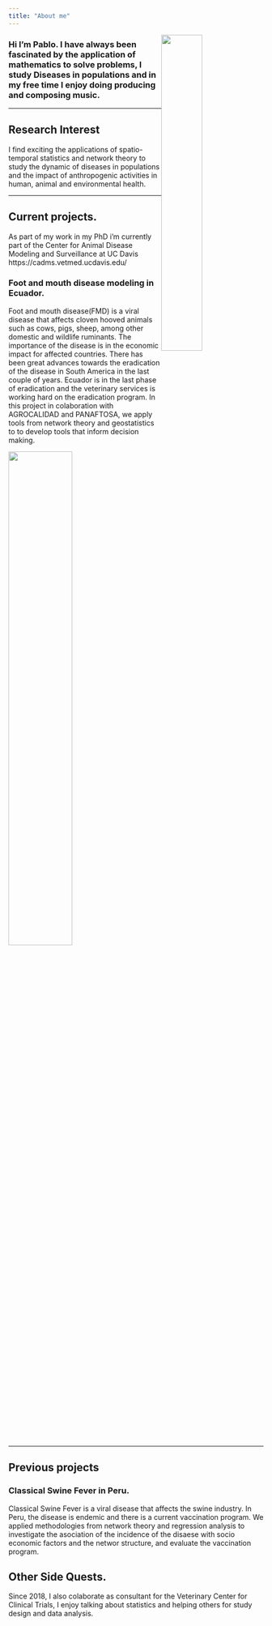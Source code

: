 ```yaml
---
title: "About me"
---
```


<p>
<img src ="Images/headshot.png" style="width:40%;float:right">

<h3>Hi I'm Pablo. I have always been fascinated by the application of mathematics to solve problems, I study Diseases in populations and in my free time I enjoy doing producing and composing music.</h3>
</p>

  
  
  
  

________________________


## Research Interest

I find exciting the applications of spatio-temporal statistics and network theory to study the dynamic of diseases in populations and the impact of anthropogenic activities in human, animal and environmental health.  

________________________



## Current projects.

As part of my work in my PhD i'm currently part of the Center for Animal Disease Modeling and Surveillance at UC Davis https://cadms.vetmed.ucdavis.edu/


### Foot and mouth disease modeling in Ecuador.  
Foot and mouth disease(FMD) is a viral disease that affects cloven hooved animals such as cows, pigs, sheep, among other domestic and wildlife ruminants. The importance of the disease is in the economic impact for affected countries. There has been great advances towards the eradication of the disease in South America in the last couple of years. Ecuador is in the last phase of eradication and the veterinary services is working hard on the eradication program. In this project in colaboration with AGROCALIDAD and PANAFTOSA, we apply tools from network theory and geostatistics to to develop tools that inform decision making.  
  
<img src="Images/Ecuador.jpeg" style="width:50%" align="center">

________________________

## Previous projects

### Classical Swine Fever in Peru.
Classical Swine Fever is a viral disease that affects the swine industry. In Peru, the disease is endemic and there is a current vaccination program. We applied methodologies from network theory and regression analysis to investigate the asociation of the incidence of the disaese with socio economic factors and the networ structure, and evaluate the vaccination program.

## Other Side Quests.

Since 2018, I also colaborate as consultant for the Veterinary Center for Clinical Trials, I enjoy talking about statistics and helping others for study design and data analysis.  
